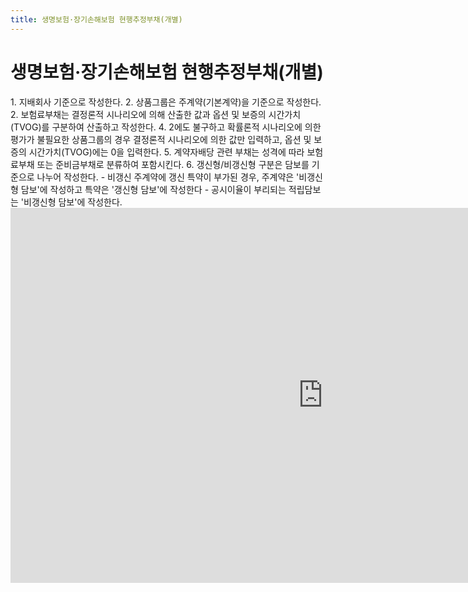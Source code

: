 ```yaml
---
title: 생명보험·장기손해보험 현행추정부채(개별)
---
```

# 생명보험·장기손해보험 현행추정부채(개별)

<Accordion multiple activeIndex={[]}>
<AccordionTab header="[작성 요령]">
1. 지배회사 기준으로 작성한다.
2. 상품그룹은 주계약(기본계약)을 기준으로 작성한다.
2. 보험료부채는 결정론적 시나리오에 의해 산출한 값과 옵션 및 보증의 시간가치(TVOG)를 구분하여 산출하고 작성한다.
4. 2에도 불구하고 확률론적 시나리오에 의한 평가가 불필요한 상품그룹의 경우 결정론적 시나리오에 의한 값만 입력하고, 옵션 및 보증의 시간가치(TVOG)에는 0을 입력한다.
5. 계약자배당 관련 부채는 성격에 따라 보험료부채 또는 준비금부채로 분류하여 포함시킨다.
6. 갱신형/비갱신형 구분은 담보를 기준으로 나누어 작성한다.
    - 비갱신 주계약에 갱신 특약이 부가된 경우, 주계약은 '비갱신형 담보'에 작성하고 특약은 '갱신형 담보'에 작성한다
    - 공시이율이 부리되는 적립담보는 '비갱신형 담보'에 작성한다.
</AccordionTab>
</Accordion>

<br/>

<iframe width="1000" height="600" frameborder="0" scrolling="no"
src="https://onedrive.live.com/embed?resid=AB5F66CE0CF8D024%2116554&authkey=%21ACzRWZavyE-79hc&em=2
&wdAllowInteractivity=False&ActiveCell='1-3'!D11&Item='1-3'!A7:Z28
&wdHideGridlines=True
&wdDownloadButton=False
&waccluster=PSG3">
</iframe>
